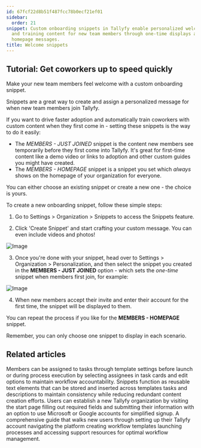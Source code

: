 ```yaml
---
id: 67fcf22d8b51f487fcc78b0ecf21ef01
sidebar:
  order: 21
snippet: Custom onboarding snippets in Tallyfy enable personalized welcome messages
  and training content for new team members through one-time displays and permanent
  homepage messages.
title: Welcome snippets
---
```


## Tutorial: Get coworkers up to speed quickly

Make your new team members feel welcome with a custom onboarding snippet.

Snippets are a great way to create and assign a personalized message for when new team members join Tallyfy.

If you want to drive faster adoption and automatically train coworkers with custom content when they first come in - setting these snippets is the way to do it easily:

* The _MEMBERS - JUST JOINED_ snippet is the content new members see temporarily before they first come into Tallyfy. It's great for first-time content like a demo video or links to adoption and other custom guides you might have created.
* The _MEMBERS - HOMEPAGE_ snippet is a snippet you set which _always_ shows on the homepage of your organization for everyone.

You can either choose an existing snippet or create a new one - the choice is yours.

To create a new onboarding snippet, follow these simple steps:

1. Go to Settings > Organization > Snippets to access the Snippets feature.

2. Click 'Create Snippet' and start crafting your custom message. You can even include videos and photos!

![Image](https://screenshots.tallyfy.com/tallyfy%2Fpro%2Fdesktop-light-welcome-message-snippet-example.png)

3. Once you're done with your snippet, head over to Settings > Organization > Personalization, and then select the snippet you created in the **MEMBERS - JUST JOINED** option - which sets the _one-time_ snippet when members first join, for example:

![Image](https://screenshots.tallyfy.com/tallyfy%2Fpro%2Fdesktop-light-select-snippet-welcome-newcomers.png)

4. When new members accept their invite and enter their account for the first time, the snippet will be displayed to them.

You can repeat the process if you like for the **MEMBERS - HOMEPAGE** snippet.

Remember, you can only choose one snippet to display in each scenario.


## Related articles
<CardGrid>
<LinkTitleCard header="<b>Edit Task > Assign members or guests after launching</b>" href="/products/pro/tracking-and-tasks/tasks/edit-task/how-can-i-assign-members-to-tasks-in-tallyfy/" > Members can be assigned to tasks through template settings before launch or during process execution by selecting assignees in task cards and edit options to maintain workflow accountability. </LinkTitleCard>
<LinkTitleCard header="<b>Snippets > Use snippets</b>" href="/products/pro/documenting/templates/snippets/how-can-i-use-snippets-to-simplify-workflow-in-tallyfy/" > Snippets function as reusable text elements that can be stored and inserted across templates tasks and descriptions to maintain consistency while reducing redundant content creation efforts. </LinkTitleCard>
<LinkTitleCard header="<b>Tutorials > Create an organization</b>" href="/products/pro/tutorials/how-can-i-create-a-new-tallyfy-account/" > Users can establish a new Tallyfy organization by visiting the start page filling out required fields and submitting their information with an option to use Microsoft or Google accounts for simplified signup. </LinkTitleCard>
<LinkTitleCard header="<b>Pro > Getting Started</b>" href="/products/pro/tutorials/" > A comprehensive guide that walks new users through setting up their Tallyfy account navigating the platform creating workflow templates launching processes and accessing support resources for optimal workflow management. </LinkTitleCard>
</CardGrid>